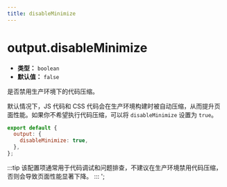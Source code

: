 ```yaml
---
title: disableMinimize
---
```


# output.disableMinimize

- **类型：** `boolean`
- **默认值：** `false`

是否禁用生产环境下的代码压缩。

默认情况下，JS 代码和 CSS 代码会在生产环境构建时被自动压缩，从而提升页面性能。如果你不希望执行代码压缩，可以将 `disableMinimize` 设置为 `true`。

```js
export default {
  output: {
    disableMinimize: true,
  },
};
```

:::tip
该配置项通常用于代码调试和问题排查，不建议在生产环境禁用代码压缩，否则会导致页面性能显著下降。
:::
';
